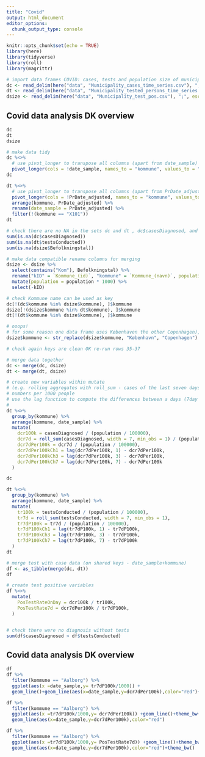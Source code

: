 ```yaml
---
title: "Covid"
output: html_document
editor_options: 
  chunk_output_type: console
---
```


```r
knitr::opts_chunk$set(echo = TRUE)
library(here)
library(tidyverse)
library(roll)
library(magrittr)

# import data frames COVID: cases, tests and population size of municipalities
dc <- read_delim(here("data", "Municipality_cases_time_series.csv"), ";", escape_double = FALSE, trim_ws = TRUE)
dt <- read_delim(here("data", "Municipality_tested_persons_time_series.csv"), ";", escape_double = FALSE, trim_ws = TRUE)
dsize <- read_delim(here("data", "Municipality_test_pos.csv"), ";", escape_double = FALSE, trim_ws = TRUE)
```
## Covid data analysis DK overview
```r
dc
dt
dsize
```

```r
# make data tidy
dc %<>%
  # use pivot_longer to transpose all columns (apart from date_sample) to two columns ('kommune','testsConducted') that hold the name of the kommune and the values of the number of diagnosed cases
  pivot_longer(cols = !date_sample, names_to = "kommune", values_to = "casesDiagnosed") %>% arrange(kommune, date_sample)
dc
```

```r
dt %<>%
  # use pivot_longer to transpose all columns (apart from PrDate_adjusted) to two columns ('kommune','testsConducted') that hold the name of the kommune and the values of the number of conducted tests
  pivot_longer(cols = !PrDate_adjusted, names_to = "kommune", values_to = "testsConducted") %>%
  arrange(kommune, PrDate_adjusted) %>%
  rename(date_sample = PrDate_adjusted) %>%
  filter(!(kommune == "X101"))
dt
```

```r
# check there are no NA in the sets dc and dt , dc$casesDiagnosed, and dt$testsConducted
sum(is.na(dc$casesDiagnosed))
sum(is.na(dt$testsConducted))
sum(is.na(dsize$Befolkningstal))
```

```r
# make data compatible rename columns for merging
dsize <- dsize %>%
  select(contains("Kom"), Befolkningstal) %>%
  rename("kID" = `Kommune_(id)`, "kommune" = `Kommune_(navn)`, population = Befolkningstal) %>%
  mutate(population = population * 1000) %>%
  select(-kID)
```

```r
# check Kommune name can be used as key
dc[!(dc$kommune %in% dsize$kommune), ]$kommune
dsize[!(dsize$kommune %in% dt$kommune), ]$kommune
dt[!(dt$kommune %in% dsize$kommune), ]$kommune
```

```r
# ooops!
# for some reason one data frame uses Københaven the other Copenhagen), - use str_replace to change "København", "Copenhagen"
dsize$kommune <- str_replace(dsize$kommune, "København", "Copenhagen")

# check again keys are clean OK re-run rows 35-37

# merge data together
dc <- merge(dc, dsize)
dt <- merge(dt, dsize)

```

```r

# create new variables within mutate
# (e.g. rolling aggregates with roll_sum - cases of the last seven days) -
# numbers per 1000 people
# use the lag function to compute the differences between a days (7day sum) value and the one from 7 days (3, and 1) ago
#
dc %<>%
  group_by(kommune) %>%
  arrange(kommune, date_sample) %>%
  mutate(
    dcr100k = casesDiagnosed / (population / 100000),
    dcr7d = roll_sum(casesDiagnosed, width = 7, min_obs = 1) / (population / 100000),
    dcr7dPer100k = dcr7d / (population / 100000),
    dcr7dPer100kCh1 = lag(dcr7dPer100k, 1) - dcr7dPer100k,
    dcr7dPer100kCh3 = lag(dcr7dPer100k, 3) - dcr7dPer100k,
    dcr7dPer100kCh7 = lag(dcr7dPer100k, 7) - dcr7dPer100k
  )

dc
```

```r
dt %<>%
  group_by(kommune) %>%
  arrange(kommune, date_sample) %>%
  mutate(
    tr100k = testsConducted / (population / 100000),
    tr7d = roll_sum(testsConducted, width = 7, min_obs = 1),
    tr7dP100k = tr7d / (population / 100000),
    tr7dP100kCh1 = lag(tr7dP100k, 1) - tr7dP100k,
    tr7dP100kCh3 = lag(tr7dP100k, 3) - tr7dP100k,
    tr7dP100kCh7 = lag(tr7dP100k, 7) - tr7dP100k
  )
dt
```

```r
# merge test with case data (on shared keys - date_sample+kommune)
df <- as_tibble(merge(dc, dt))
df

# create test positive variables
df %<>%
  mutate(
    PosTestRateOnDay = dcr100k / tr100k,
    PosTestRate7d = dcr7dPer100k / tr7dP100k,
  )


# check there were no diagnosis without tests
sum(df$casesDiagnosed > df$testsConducted)
```

## Covid data analysis DK overview

```r
df
df %>%
  filter(kommune == "Aalborg") %>%
  ggplot(aes(x =date_sample,y= tr7dP100k/1000)) +
  geom_line()+geom_line(aes(x=date_sample,y=dcr7dPer100k),color="red")+theme_bw()

df %>%
  filter(kommune == "Aalborg") %>%
  ggplot(aes(x =tr7dP100k/1000,y= dcr7dPer100k)) +geom_line()+theme_bw()
  geom_line(aes(x=date_sample,y=dcr7dPer100k),color="red")

df %>%
  filter(kommune == "Aalborg") %>%
  ggplot(aes(x =tr7dP100k/1000,y= PosTestRate7d)) +geom_line()+theme_bw()
  geom_line(aes(x=date_sample,y=dcr7dPer100k),color="red")+theme_bw()
  
  
```
